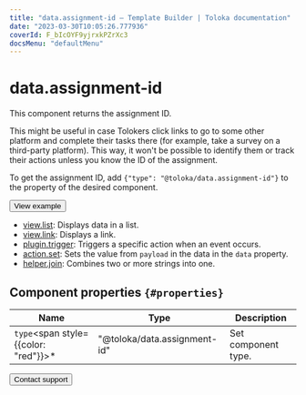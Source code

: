 ```yaml
---
title: "data.assignment-id — Template Builder | Toloka documentation"
date: "2023-03-30T10:05:26.777936"
coverId: F_bIcOYF9yjrxkPZrXc3
docsMenu: "defaultMenu"
---
```


# data.assignment-id

This component returns the assignment ID.

This might be useful in case Tolokers click links to go to some other platform and complete their tasks there (for example, take a survey on a third-party platform). This way, it won't be possible to identify them or track their actions unless you know the ID of the assignment.

To get the assignment ID, add `{"type": "@toloka/data.assignment-id"}` to the property of the desired component.

<Button themeColor="light" view="default" size="l" type="link" url="https://ya.cc/t/I_2W-b_i452rEC">View example</Button>

<Cut title="Components used in the example">

- [view.list](/docs/template-builder/reference/view.list): Displays data in a list.
- [view.link](/docs/template-builder/reference/view.link): Displays a link.
- [plugin.trigger](/docs/template-builder/reference/plugin.trigger): Triggers a specific action when an event occurs.
- [action.set](/docs/template-builder/reference/action.set): Sets the value from `payload` in the data in the `data` property.
- [helper.join](/docs/template-builder/reference/helper.join): Combines two or more strings into one.

</Cut>

## Component properties `{#properties}`

**Name** | **Type** | **Description**
----- | ----- | -----
`type`<span style={{color: "red"}}>\*</span> | "@toloka/data.assignment-id" | Set component type.

<Button themeColor="light" view="default" size="l" type="link" url="/docs/guide/troubleshooting/support?form-source=template-builder-reference-data-assignment-id">Contact support</Button>